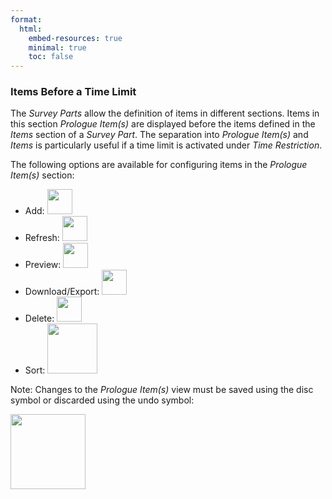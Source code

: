 ```yaml
---
format:
  html:
    embed-resources: true
    minimal: true 
    toc: false
---
```


### Items Before a Time Limit

The *Survey Parts* allow the definition of items in different sections. Items in this section *Prologue Item(s)* are displayed before the items defined in the *Items* section of a *Survey Part*. The separation into *Prologue Item(s)* and *Items* is particularly useful if a time limit is activated under *Time Restriction*. 

The following options are available for configuring items in the *Prologue Item(s)* section: 

* Add: ![](img/screenshot-add-project-plus-icon.png){width="40"}
* Refresh: ![](img/screenshot-update-item-icon-01.png){width="40"}
* Preview: ![](img/screenshot-preview-icon-01.png){width="40"}
* Download/Export: ![](img/screenshot-download-item-icon-01.png){width="40"}
* Delete: ![](img/screenshot-delete-item-icon-01.png){width="40"}
* Sort: ![](img/screenshot-sort-items-icon-01.png){width="80"}
 
Note: Changes to the *Prologue Item(s)* view must be saved using the disc symbol or discarded using the undo symbol:

![](img/screenshot-icons-undo-and-save-01.png){width="120" fig-align="left"}